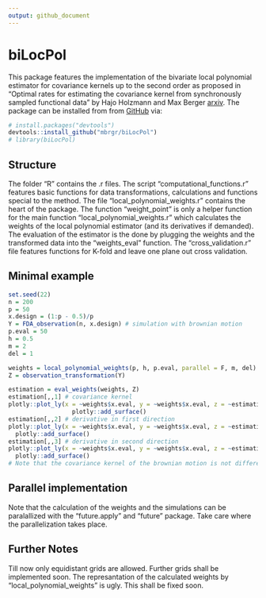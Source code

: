 ```yaml
---
output: github_document
---
```



# biLocPol

<!-- badges: start -->
<!-- badges: end -->

This package features the implementation of the bivariate local polynomial estimator for covariance kernels up to the second order as proposed in "Optimal rates for estimating the covariance kernel from
synchronously sampled functional data" by Hajo Holzmann and Max Berger [arxiv](https://arxiv.org/abs/2407.13641). The package can be installed from from [GitHub](https://github.com/) via: 

``` r
# install.packages("devtools")
devtools::install_github("mbrgr/biLocPol")
# library(biLocPol)
```

## Structure 

The folder "R" contains the .r files. The script "computational_functions.r" features basic functions for data transformations, calculations and functions special to the method. The file "local_polynomial_weights.r" contains the heart of the package. The function "weight_point" is only a helper function for the main function "local_polynomial_weights.r" which calculates the weights of the local polynomial estimator (and its derivatives if demanded). The evaluation of the estimator is the done by plugging the weights and the transformed data into the "weights_eval" function. The "cross_validation.r" file features functions for K-fold and leave one plane out cross validation. 

## Minimal example

``` r
set.seed(22)
n = 200
p = 50
x.design = (1:p - 0.5)/p
Y = FDA_observation(n, x.design) # simulation with brownian motion 
p.eval = 50
h = 0.5
m = 2
del = 1

weights = local_polynomial_weights(p, h, p.eval, parallel = F, m, del)
Z = observation_transformation(Y)

estimation = eval_weights(weights, Z)
estimation[,,1] # covariance kernel
plotly::plot_ly(x = ~weights$x.eval, y = ~weights$x.eval, z = ~estimation[,,1]) |> 
                  plotly::add_surface()
estimation[,,2] # derivative in first direction
plotly::plot_ly(x = ~weights$x.eval, y = ~weights$x.eval, z = ~estimation[,,2]) |> 
  plotly::add_surface()
estimation[,,3] # derivative in second direction
plotly::plot_ly(x = ~weights$x.eval, y = ~weights$x.eval, z = ~estimation[,,3]) |> 
  plotly::add_surface()
# Note that the covariance kernel of the brownian motion is not differentiable at the diagonal
```

## Parallel implementation 

Note that the calculation of the weights and the simulations can be paralallized with the "future.apply" and "future" package. Take care where the parallelization takes place. 

## Further Notes

Till now only equidistant grids are allowed. Further grids shall be implemented soon. 
The represantation of the calculated weights by "local_polynomial_weights" is ugly. This shall be fixed soon. 

